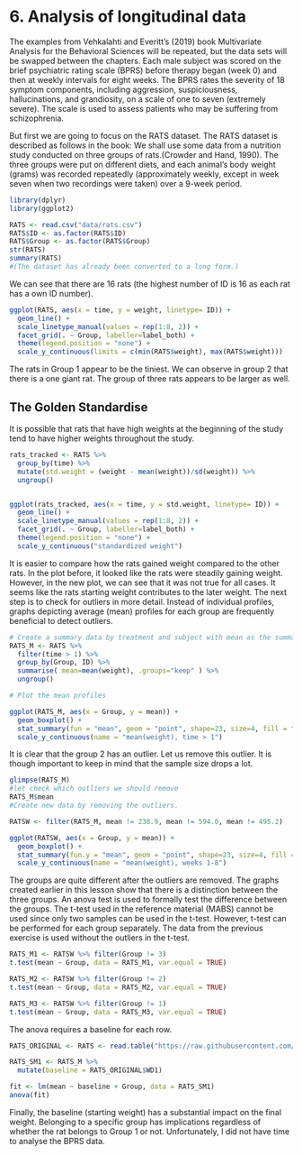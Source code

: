 # 6. Analysis of longitudinal data

The examples from Vehkalahti and Everitt's (2019) book Multivariate Analysis for the Behavioral Sciences will be repeated, but the data sets will be swapped between the chapters. Each male subject was scored on the brief psychiatric rating scale (BPRS) before therapy began (week 0) and then at weekly intervals for eight weeks. The BPRS rates the severity of 18 symptom components, including aggression, suspiciousness, hallucinations, and grandiosity, on a scale of one to seven (extremely severe). The scale is used to assess patients who may be suffering from schizophrenia. 

But first we are going to focus on the RATS dataset. The RATS dataset is described as follows in the book: We shall use some data from a nutrition study conducted on three groups of rats.(Crowder and Hand, 1990). The three groups were put on different diets, and each animal’s body weight (grams) was recorded repeatedly (approximately weekly, except in week seven when two recordings were taken) over a 9-week period.

```r

library(dplyr)
library(ggplot2)

RATS <- read.csv("data/rats.csv")
RATS$ID <- as.factor(RATS$ID)
RATS$Group <- as.factor(RATS$Group)
str(RATS)
summary(RATS)
#(The dataset has already been converted to a long form.)

```

We can see that there are 16 rats (the highest number of ID is 16 as each rat has a own ID number). 

```r
ggplot(RATS, aes(x = time, y = weight, linetype= ID)) +
  geom_line() +
  scale_linetype_manual(values = rep(1:8, 2)) +
  facet_grid(. ~ Group, labeller=label_both) +
  theme(legend.position = "none") +
  scale_y_continuous(limits = c(min(RATS$weight), max(RATS$weight)))
```

The rats in Group 1 appear to be the tiniest. We can observe in group 2 that there is a one giant rat. The group of three rats appears to be larger as well. 

## The Golden Standardise

It is possible that rats that have high weights at the beginning of the study tend to have higher weights throughout the study.
```r
rats_tracked <- RATS %>% 
  group_by(time) %>%
  mutate(std.weight = (weight - mean(weight))/sd(weight)) %>%
  ungroup()


ggplot(rats_tracked, aes(x = time, y = std.weight, linetype= ID)) +
  geom_line() +
  scale_linetype_manual(values = rep(1:8, 2)) +
  facet_grid(. ~ Group, labeller=label_both) +
  theme(legend.position = "none") +
  scale_y_continuous("standardized weight")


```


It is easier to compare how the rats gained weight compared to the other rats. In the plot before, it looked like the rats were steadily gaining weight. However, in the new plot, we can see that it was not true for all cases. It seems like the rats starting weight contributes to the later weight. The next step is to check for outliers in more detail. Instead of individual profiles, graphs depicting average (mean) profiles for each group are frequently beneficial to detect outliers. 

```r
# Create a summary data by treatment and subject with mean as the summary variable
RATS_M <- RATS %>%
  filter(time > 1) %>%
  group_by(Group, ID) %>%
  summarise( mean=mean(weight), .groups="keep" ) %>%
  ungroup()

# Plot the mean profiles

ggplot(RATS_M, aes(x = Group, y = mean)) +
  geom_boxplot() +
  stat_summary(fun = "mean", geom = "point", shape=23, size=4, fill = "white") +
  scale_y_continuous(name = "mean(weight), time > 1")

```


It is clear that the group 2 has an outlier. Let us remove this outlier. It is though important to keep in mind that the sample size drops a lot. 


```r
glimpse(RATS_M)
#let check which outliers we should remove
RATS_M$mean
#Create new data by removing the outliers.

RATSW <- filter(RATS_M, mean != 238.9, mean != 594.0, mean != 495.2)

ggplot(RATSW, aes(x = Group, y = mean)) +
  geom_boxplot() +
  stat_summary(fun.y = "mean", geom = "point", shape=23, size=4, fill = "white") +
  scale_y_continuous(name = "mean(weight), weeks 1-8")
```

The groups are quite different after the outliers are removed. The graphs created earlier in this lesson show that there is a distinction between the three groups. An anova test is used to formally test the difference between the groups.
The t-test used in the reference material (MABS) cannot be used since only two samples can be used in the t-test. However, t-test can be performed for each group separately. The data from the previous exercise is used without the outliers in the t-test.  

```r

RATS_M1 <- RATSW %>% filter(Group != 3)
t.test(mean ~ Group, data = RATS_M1, var.equal = TRUE)

RATS_M2 <- RATSW %>% filter(Group != 2)
t.test(mean ~ Group, data = RATS_M2, var.equal = TRUE)

RATS_M3 <- RATSW %>% filter(Group != 1)
t.test(mean ~ Group, data = RATS_M3, var.equal = TRUE)

```

The anova requires a baseline for each row. 


```r
RATS_ORIGINAL <- RATS <- read.table("https://raw.githubusercontent.com/KimmoVehkalahti/MABS/master/Examples/data/rats.txt", sep  ="\t", header = T)

RATS_SM1 <- RATS_M %>%
  mutate(baseline = RATS_ORIGINAL$WD1)

fit <- lm(mean ~ baseline + Group, data = RATS_SM1)
anova(fit)

```

Finally, the baseline (starting weight) has a substantial impact on the final weight. Belonging to a specific group has implications regardless of whether the rat belongs to Group 1 or not. Unfortunately, I did not have time to analyse the BPRS data.